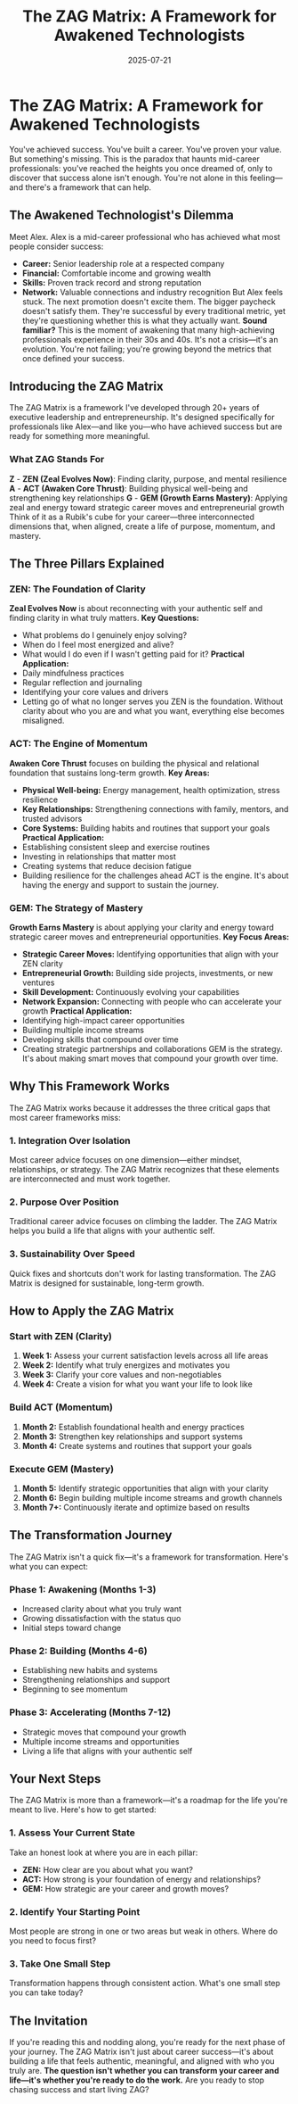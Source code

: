 ﻿---
title: "The ZAG Matrix: A Framework for Awakened Technologists"
description: "Discover how the ZAG Matrix helps mid-career professionals integrate clarity, momentum, and mastery into purpose-driven careers. A proven framework for those who've achieved success but crave greater meaning."
date: "2025-07-21"
category: "Leadership"
tags:
  - "ZAG Matrix"
  - "career transformation"
  - "mid-career"
  - "purpose"
  - "framework"
  - "executive leadership"
featured: true
---
# The ZAG Matrix: A Framework for Awakened Technologists
You've achieved success. You've built a career. You've proven your value. But something's missing.
This is the paradox that haunts mid-career professionals: you've reached the heights you once dreamed of, only to discover that success alone isn't enough. You're not alone in this feeling—and there's a framework that can help.
## The Awakened Technologist's Dilemma
Meet Alex. Alex is a mid-career professional who has achieved what most people consider success:
- **Career:** Senior leadership role at a respected company
- **Financial:** Comfortable income and growing wealth
- **Skills:** Proven track record and strong reputation
- **Network:** Valuable connections and industry recognition
But Alex feels stuck. The next promotion doesn't excite them. The bigger paycheck doesn't satisfy them. They're successful by every traditional metric, yet they're questioning whether this is what they actually want.
**Sound familiar?**
This is the moment of awakening that many high-achieving professionals experience in their 30s and 40s. It's not a crisis—it's an evolution. You're not failing; you're growing beyond the metrics that once defined your success.
## Introducing the ZAG Matrix
The ZAG Matrix is a framework I've developed through 20+ years of executive leadership and entrepreneurship. It's designed specifically for professionals like Alex—and like you—who have achieved success but are ready for something more meaningful.
### What ZAG Stands For
**Z** - **ZEN (Zeal Evolves Now)**: Finding clarity, purpose, and mental resilience
**A** - **ACT (Awaken Core Thrust)**: Building physical well-being and strengthening key relationships
**G** - **GEM (Growth Earns Mastery)**: Applying zeal and energy toward strategic career moves and entrepreneurial growth
Think of it as a Rubik's cube for your career—three interconnected dimensions that, when aligned, create a life of purpose, momentum, and mastery.
## The Three Pillars Explained
### ZEN: The Foundation of Clarity
**Zeal Evolves Now** is about reconnecting with your authentic self and finding clarity in what truly matters.
**Key Questions:**
- What problems do I genuinely enjoy solving?
- When do I feel most energized and alive?
- What would I do even if I wasn't getting paid for it?
**Practical Application:**
- Daily mindfulness practices
- Regular reflection and journaling
- Identifying your core values and drivers
- Letting go of what no longer serves you
ZEN is the foundation. Without clarity about who you are and what you want, everything else becomes misaligned.
### ACT: The Engine of Momentum
**Awaken Core Thrust** focuses on building the physical and relational foundation that sustains long-term growth.
**Key Areas:**
- **Physical Well-being:** Energy management, health optimization, stress resilience
- **Key Relationships:** Strengthening connections with family, mentors, and trusted advisors
- **Core Systems:** Building habits and routines that support your goals
**Practical Application:**
- Establishing consistent sleep and exercise routines
- Investing in relationships that matter most
- Creating systems that reduce decision fatigue
- Building resilience for the challenges ahead
ACT is the engine. It's about having the energy and support to sustain the journey.
### GEM: The Strategy of Mastery
**Growth Earns Mastery** is about applying your clarity and energy toward strategic career moves and entrepreneurial opportunities.
**Key Focus Areas:**
- **Strategic Career Moves:** Identifying opportunities that align with your ZEN clarity
- **Entrepreneurial Growth:** Building side projects, investments, or new ventures
- **Skill Development:** Continuously evolving your capabilities
- **Network Expansion:** Connecting with people who can accelerate your growth
**Practical Application:**
- Identifying high-impact career opportunities
- Building multiple income streams
- Developing skills that compound over time
- Creating strategic partnerships and collaborations
GEM is the strategy. It's about making smart moves that compound your growth over time.
## Why This Framework Works
The ZAG Matrix works because it addresses the three critical gaps that most career frameworks miss:
### 1. **Integration Over Isolation**
Most career advice focuses on one dimension—either mindset, relationships, or strategy. The ZAG Matrix recognizes that these elements are interconnected and must work together.
### 2. **Purpose Over Position**
Traditional career advice focuses on climbing the ladder. The ZAG Matrix helps you build a life that aligns with your authentic self.
### 3. **Sustainability Over Speed**
Quick fixes and shortcuts don't work for lasting transformation. The ZAG Matrix is designed for sustainable, long-term growth.
## How to Apply the ZAG Matrix
### Start with ZEN (Clarity)
1. **Week 1:** Assess your current satisfaction levels across all life areas
2. **Week 2:** Identify what truly energizes and motivates you
3. **Week 3:** Clarify your core values and non-negotiables
4. **Week 4:** Create a vision for what you want your life to look like
### Build ACT (Momentum)
1. **Month 2:** Establish foundational health and energy practices
2. **Month 3:** Strengthen key relationships and support systems
3. **Month 4:** Create systems and routines that support your goals
### Execute GEM (Mastery)
1. **Month 5:** Identify strategic opportunities that align with your clarity
2. **Month 6:** Begin building multiple income streams and growth channels
3. **Month 7+:** Continuously iterate and optimize based on results
## The Transformation Journey
The ZAG Matrix isn't a quick fix—it's a framework for transformation. Here's what you can expect:
### Phase 1: Awakening (Months 1-3)
- Increased clarity about what you truly want
- Growing dissatisfaction with the status quo
- Initial steps toward change
### Phase 2: Building (Months 4-6)
- Establishing new habits and systems
- Strengthening relationships and support
- Beginning to see momentum
### Phase 3: Accelerating (Months 7-12)
- Strategic moves that compound your growth
- Multiple income streams and opportunities
- Living a life that aligns with your authentic self
## Your Next Steps
The ZAG Matrix is more than a framework—it's a roadmap for the life you're meant to live. Here's how to get started:
### 1. **Assess Your Current State**
Take an honest look at where you are in each pillar:
- **ZEN:** How clear are you about what you want?
- **ACT:** How strong is your foundation of energy and relationships?
- **GEM:** How strategic are your career and growth moves?
### 2. **Identify Your Starting Point**
Most people are strong in one or two areas but weak in others. Where do you need to focus first?
### 3. **Take One Small Step**
Transformation happens through consistent action. What's one small step you can take today?
## The Invitation
If you're reading this and nodding along, you're ready for the next phase of your journey. The ZAG Matrix isn't just about career success—it's about building a life that feels authentic, meaningful, and aligned with who you truly are.
**The question isn't whether you can transform your career and life—it's whether you're ready to do the work.**
Are you ready to stop chasing success and start living ZAG? 